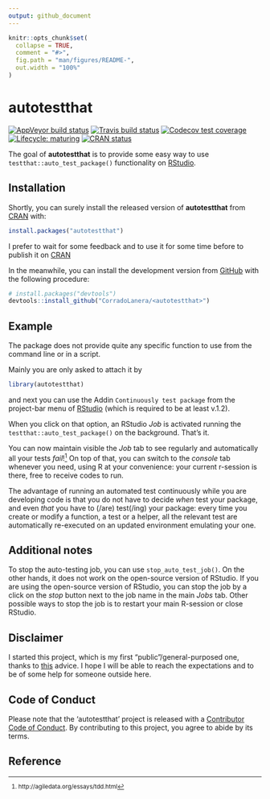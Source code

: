```yaml
---
output: github_document
---
```


<!-- README.md is generated from README.Rmd. Please edit that file -->

```r
knitr::opts_chunk$set(
  collapse = TRUE,
  comment = "#>",
  fig.path = "man/figures/README-",
  out.width = "100%"
)
```
# autotestthat

<!-- badges: start -->
[![AppVeyor build status](https://ci.appveyor.com/api/projects/status/github/CorradoLanera/autotestthat?branch=master&svg=true)](https://ci.appveyor.com/project/CorradoLanera/autotestthat)
[![Travis build status](https://travis-ci.org/CorradoLanera/autotestthat.svg?branch=master)](https://travis-ci.org/CorradoLanera/autotestthat)
[![Codecov test coverage](https://codecov.io/gh/CorradoLanera/autotestthat/branch/master/graph/badge.svg)](https://codecov.io/gh/CorradoLanera/autotestthat?branch=master)
[![Lifecycle: maturing](https://img.shields.io/badge/lifecycle-maturing-blue.svg)](https://www.tidyverse.org/lifecycle/#maturing)
[![CRAN status](https://www.r-pkg.org/badges/version/autotestthat)](https://CRAN.R-project.org/package=autotestthat)
<!-- badges: end -->

The goal of **autotestthat** is to provide some easy way to use `testthat::auto_test_package()` functionality on [RStudio](https://www.rstudio.com/).

## Installation

Shortly, you can surely install the released version of **autotestthat**
from [CRAN](https://CRAN.R-project.org) with:

``` r
install.packages("autotestthat")
```

I prefer to wait for some feedback and to use it for some time before to
publish it on [CRAN](https://CRAN.R-project.org)

In the meanwhile, you can install the development version from
[GitHub](https://github.com/) with the following procedure:

```r
# install.packages("devtools")
devtools::install_github("CorradoLanera/<autotestthat>")
```

## Example

The package does not provide quite any specific function to use from the
command line or in a script.

Mainly you are only asked to attach it by

```r
library(autotestthat)
```

and next you can use the Addin `Continuously test package` from the
project-bar menu of [RStudio](https://www.rstudio.com/) (which is
required to be at least v.1.2).

When you click on that option, an RStudio _Job_ is activated running the
`testthat::auto_test_package()` on the background. That's it.

You can now maintain visible the _Job_ tab to see regularly and
automatically all your tests
_fail_!^[http://agiledata.org/essays/tdd.html] On top of that, you can
switch to the _console_ tab whenever you need, using R at your
convenience: your current r-session is there, free to receive codes to
run.


The advantage of running an automated test continuously while you are
developing code is that you do not have to decide _when_ test your
package, and even _that_ you have to (/are) test(/ing) your package:
every time you create or modify a function, a test or a helper, all the
relevant test are automatically re-executed on an updated environment
emulating your one.

## Additional notes

To stop the auto-testing job, you can use `stop_auto_test_job()`. On
the other hands, it does not work on the open-source version of RStudio.
If you are using the open-source version of RStudio, you can stop the
job by a click on the _stop_ button next to the job name in the main
_Jobs_ tab. Other possible ways to stop the job is to restart your main
R-session or close RStudio.


## Disclaimer
I started this project, which is my first "public"/general-purposed one,
thanks to
[this](https://github.com/r-lib/testthat/pull/892#issuecomment-513226687) advice. I hope I will be able to reach the expectations and to be of
some help for someone outside here.

## Code of Conduct
Please note that the 'autotestthat' project is released with a
[Contributor Code of Conduct](.github/CODE_OF_CONDUCT.md). By
contributing to this project, you agree to abide by its terms.

## Reference
<small>
